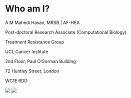 # Who am I?

A M Mahedi Hasan, MRSB | AF-HEA

Post-doctoral Research Associate (Computational Biology)

Treatment Resistance Group

UCL Cancer Institute

2nd Floor, Paul O'Gorman Building

72 Huntley Street, London

WC1E 6DD




<img src="/Users/mahedi/Documents/Collaborations/UCL_CI/Introduction-to-R-for-Biologists/figs/At_scottish_border.jpeg" />
<img src="/Users/mahedi/Documents/Collaborations/UCL_CI/Introduction-to-R-for-Biologists/figs/map.png" />
